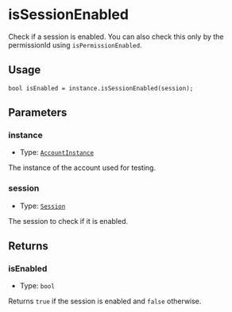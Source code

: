 # isSessionEnabled 

Check if a session is enabled. You can also check this only by the permissionId using `isPermissionEnabled`. 

## Usage

```solidity copy
bool isEnabled = instance.isSessionEnabled(session);
```

## Parameters

### instance

- Type: [`AccountInstance`](/modulekit/glossary/types#accountinstance)

The instance of the account used for testing.

### session

- Type: [`Session`](/modulekit/glossary/types#session)

The session to check if it is enabled.

## Returns

### isEnabled

- Type: `bool`

Returns `true` if the session is enabled and `false` otherwise.
